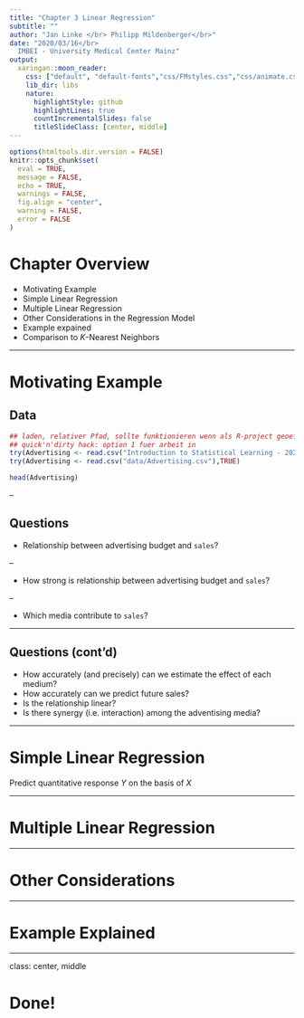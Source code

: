 ```yaml
---
title: "Chapter 3 Linear Regression"
subtitle: ""
author: "Jan Linke </br> Philipp Mildenberger</br>"
date: "2020/03/16</br>
  IMBEI - University Medical Center Mainz"
output: 
  xaringan::moon_reader:
    css: ["default", "default-fonts","css/FMstyles.css","css/animate.css"]
    lib_dir: libs
    nature:
      highlightStyle: github
      highlightLines: true
      countIncrementalSlides: false
      titleSlideClass: [center, middle]
---
```


```r
options(htmltools.dir.version = FALSE)
knitr::opts_chunk$set(
  eval = TRUE,
  message = FALSE,
  echo = TRUE,
  warnings = FALSE,
  fig.align = "center",
  warning = FALSE,
  error = FALSE
)
```

# Chapter Overview

- Motivating Example
- Simple Linear Regression
- Multiple Linear Regression
- Other Considerations in the Regression Model
- Example expained
- Comparison to $K$-Nearest Neighbors

---

# Motivating Example
## Data 
```r
## laden, relativer Pfad, sollte funktionieren wenn als R-project geoeffnet.
## quick'n'dirty hack: option 1 fuer arbeit in 
try(Advertising <- read.csv("Introduction to Statistical Learning - 2020/chapter3-LinReg/data/Advertising.csv"),TRUE) 
try(Advertising <- read.csv("data/Advertising.csv"),TRUE) 
```

```r
head(Advertising)
```

--

## Questions
* Relationship between advertising budget and `sales`?

--

* How strong is relationship between advertising budget and `sales`?

--

* Which media contribute to `sales`?

---

## Questions (cont'd)

* How accurately (and precisely) can we estimate the effect of each medium?
* How accurately can we predict future sales?
* Is the relationship linear?
* Is there synergy (i.e. interaction) among the adventising media?

---

# Simple Linear Regression
Predict quantitative response $Y$ on the basis of $X$

---

# Multiple Linear Regression

---

# Other Considerations

---

# Example Explained

---

class: center, middle

# Done!

